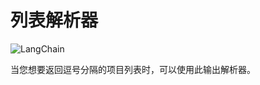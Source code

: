 # 列表解析器

![LangChain](https://pica.zhimg.com/50/v2-56e8bbb52aa271012541c1fe1ceb11a2_r.gif 'LangChain中文网')


当您想要返回逗号分隔的项目列表时，可以使用此输出解析器。


<Example/>
